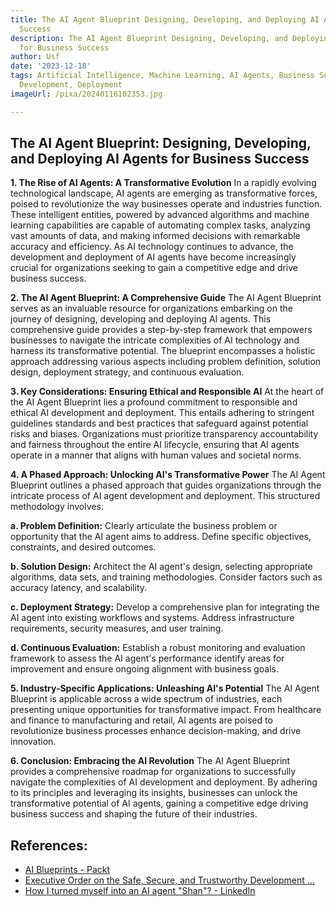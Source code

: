 ```yaml
---
title: The AI Agent Blueprint Designing, Developing, and Deploying AI Agents for Business
  Success
description: The AI Agent Blueprint Designing, Developing, and Deploying AI Agents
  for Business Success
author: Usf
date: '2023-12-18'
tags: Artificial Intelligence, Machine Learning, AI Agents, Business Success, Design,
  Development, Deployment
imageUrl: /pixa/20240116102353.jpg

---
```

## The AI Agent Blueprint: Designing,  Developing, and Deploying AI Agents for Business Success

**1. The Rise of AI Agents: A Transformative Evolution**
In a rapidly evolving technological landscape,  AI agents are emerging as transformative forces, poised to revolutionize the way  businesses operate  and industries function. These intelligent  entities, powered  by advanced algorithms  and machine  learning capabilities are capable of automating  complex tasks,  analyzing vast amounts of data, and making informed decisions with remarkable accuracy and efficiency. As AI technology continues to advance, the development and deployment of AI agents have become  increasingly crucial for organizations seeking to gain a competitive edge and drive business success.

**2. The AI Agent Blueprint: A Comprehensive Guide**
The AI  Agent Blueprint  serves as an invaluable resource for  organizations embarking on the journey of designing,  developing and  deploying AI agents. This comprehensive guide provides  a step-by-step framework that empowers businesses to navigate the intricate complexities of AI technology and harness its transformative potential. The blueprint encompasses a holistic approach  addressing  various aspects including problem definition, solution design, deployment strategy,  and  continuous evaluation.

**3. Key Considerations:  Ensuring Ethical and  Responsible AI**
At the  heart of  the AI Agent Blueprint  lies a profound commitment to responsible and ethical AI development and deployment. This entails adhering  to stringent guidelines standards and best practices that safeguard  against potential risks and biases. Organizations must  prioritize transparency accountability and fairness throughout  the entire AI  lifecycle, ensuring that AI  agents operate  in a manner that aligns with human  values and societal norms.

**4. A Phased Approach:  Unlocking AI's Transformative Power**
The AI Agent Blueprint outlines a phased approach that guides organizations through the intricate  process of AI agent development and deployment. This structured methodology  involves:

**a. Problem Definition:** Clearly articulate the business  problem or opportunity that the AI agent aims to address. Define specific objectives, constraints, and desired outcomes.

**b. Solution Design:** Architect the AI agent's  design, selecting appropriate algorithms, data sets, and training methodologies. Consider factors such as accuracy latency, and scalability.

**c. Deployment Strategy:** Develop a comprehensive plan for integrating the AI agent into existing workflows and systems. Address  infrastructure requirements, security measures, and user training.

**d. Continuous Evaluation:** Establish a robust monitoring and evaluation framework to assess the AI agent's performance  identify areas for improvement and  ensure ongoing alignment with business goals.

**5. Industry-Specific Applications: Unleashing AI's Potential**
The AI Agent Blueprint is  applicable across a wide spectrum of industries, each presenting unique opportunities for transformative impact. From healthcare and finance to manufacturing and retail, AI agents are  poised to revolutionize business processes enhance decision-making, and drive innovation.

**6.  Conclusion: Embracing the AI Revolution**
The AI Agent Blueprint provides a comprehensive  roadmap for organizations to successfully navigate the complexities of AI development and deployment. By adhering to its principles and leveraging its insights, businesses can unlock the transformative potential of AI agents, gaining a competitive edge driving business success and shaping the  future of their industries.

## References:
- [AI Blueprints - Packt](https://www.packtpub.com/product/ai-blueprints/9781788992879)
- [Executive Order on the Safe, Secure, and Trustworthy Development ...](https://www.whitehouse.gov/briefing-room/presidential-actions/2023/10/30/executive-order-on-the-safe-secure-and-trustworthy-development-and-use-of-artificial-intelligence/)
- [How I turned myself into an AI agent "Shan"? - LinkedIn](https://www.linkedin.com/pulse/how-i-turned-myself-ai-agent-shan-shandhra-ramana)
